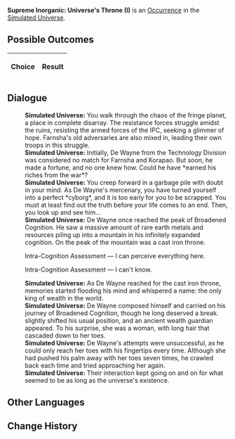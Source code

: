 {{Simulated Universe Event Infobox
|title         = Supreme Inorganic: Universe's Throne (I)
|image         = Trailblaze Secret 10.png
|type          =
|domains_su    = 
|domains_ext   = 
|domains_swarm = 
|domains_gng   = 
|requirements  =
|prev          = {{tx}}
|next          = {{tx}}
|indexRewards  =
|characters    = 
}}
'''Supreme Inorganic: Universe's Throne (I)''' is an [[Simulated Universe/Occurrence|Occurrence]] in the [[Simulated Universe]].

==Possible Outcomes==
{| class="article-table"
!Choice
!Result

|}

<!--
==Gameplay Notes==

-->
==Dialogue==
{{Dialogue Start}}
:'''Simulated Universe:''' You walk through the chaos of the fringe planet, a place in complete disarray. The resistance forces struggle amidst the ruins, resisting the armed forces of the IPC, seeking a glimmer of hope. Farnsha's old adversaries are also mixed in, leading their own troops in this struggle.
:'''Simulated Universe:''' Initially, De Wayne from the Technology Division was considered no match for Farnsha and Korapao. But soon, he made a fortune, and no one knew how. Could he have *earned his riches from the war*?
:'''Simulated Universe:''' You creep forward in a garbage pile with doubt in your mind. As De Wayne's mercenary, you have turned yourself into a perfect *cyborg*, and it is too early for you to be scrapped. You must at least find out the truth before your life comes to an end. Then, you look up and see him...
:'''Simulated Universe:''' De Wayne once reached the peak of Broadened Cognition. He saw a massive amount of rare earth metals and resources piling up into a mountain in his infinitely expanded cognition. On the peak of the mountain was a cast iron throne.
:{{DIcon|Arrow}} Intra-Cognition Assessment &mdash; I can perceive everything here.
:{{DIcon|Arrow}} Intra-Cognition Assessment &mdash; I can't know.
:'''Simulated Universe:''' As De Wayne reached for the cast iron throne, memories started flooding his mind and whispered a name: the only king of wealth in the world.
:'''Simulated Universe:''' De Wayne composed himself and carried on his journey of Broadened Cognition, though he long deserved a break. {{Color|Keyword|Enigmata}} slightly shifted his usual position, and an ancient wealth guardian appeared. To his surprise, she was a woman, with long hair that cascaded down to her toes.
:'''Simulated Universe:''' De Wayne's attempts were unsuccessful, as he could only reach her toes with his fingertips every time. Although she had pushed his palm away with her toes seven times, he crawled back each time and tried approaching her again.
:'''Simulated Universe:''' Their interaction kept going on and on for what seemed to be as long as the universe's existence.
{{Dialogue End}}

==Other Languages==
{{Other Languages
|en   = Supreme Inorganic: Universe's Throne (I)
|zhs  = 极致无机：「宇宙王座」•其一
|zht  = 極致無機：「宇宙王座」•其一
|ja   = {{Rubi|無機|むき}}の{{Rubi|極致|きょくち}}：「{{Rubi|宇宙|うちゅう}}の{{Rubi|玉座|ぎょくざ}}」・その1
|ko   = 궁극의 무기: 「우주의 왕좌」•1
|es   = Inorgánico supremo: trono del universo I
|fr   = Suprématie inorganique : Trône de l'univers (I)
|ru   = Высший неорганик: Вселенский трон I
|th   = อินทรีย์ขั้นสุด: "บัลลังก์จักรวาล" (1)
|vi   = Vô Cơ Tối Cao: Ngai Vàng Vũ Trụ 1
|de   = Anorganische Höchststufe: Thron des Universums (I)
|id   = Non-organik Maksimal: "Takhta Kosmis" (1)
|pt   = Inorgânico Supremo: Trono do Universo (I)
}}

==Change History==
{{Change History|1.0}}
